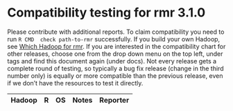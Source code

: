 # Compatibility testing for rmr 3.1.0
Please contribute with additional reports. To claim compatibility you need to run `R CMD  check path-to-rmr` successfully.
If you build your own Hadoop, see [Which Hadoop for rmr](https://github.com/RevolutionAnalytics/RHadoop/wiki/Which-Hadoop-for-rmr).
If you are interested in the compatibility chart for other releases, choose one from the drop down menu on the top left, under tags and find this document again (under docs). Not every release gets a complete round of testing, so typically a bug fix release (change in the third number only) is equally or more compatible than the previous release, even if we don't have the resources to test it directly. 

<table>
<thead>
<tr><th>Hadoop</th><th>R</th><th>OS</th><th>Notes</th><th>Reporter</th></tr>
</thead>
<tbody>
<!--<tr><td>CDH4.3.0</td><td>2.14.2 (Revolution R 6.0)</td><td>CentOS 6.3</td><td>mr1</td><td><a href=mailto:rhadoop@revolutionanalytics.com>Revolution</a></td></tr>
<tr><td>HDP 2.0</td><td>R 3.0.2</td><td>CentOS 6.4</td><td></td><td><a href=mailto:rhadoop@revolutionanalytics.com>Revolution</a></td></tr>
<tr><td>HDP 1.3 GA</td><td>R 3.0.2</td><td>Windows 7</td><td></td><td><a href=mailto:rhadoop@revolutionanalytics.com>Revolution</a></td></tr>
-->
</tbody>
</table>
